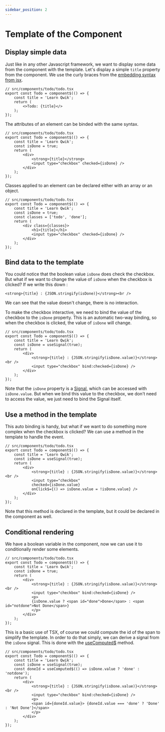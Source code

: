 ```yaml
---
sidebar_position: 2
---
```


# Template of the Component

## Display simple data

Just like in any other Javascript framework, we want to display some data from the component with the template.
Let's display a simple `title` property from the component. We use the curly braces from the [embedding syntax from jsx](https://www.typescriptlang.org/docs/handbook/jsx.html#embedding-expressions).


```tsx
// src/components/todo/todo.tsx 
export const Todo = component$(() => {
    const title = 'Learn Qwik';
    return (
        <>Todo: {title}</>
    );
});
```

The attributes of an element can be binded with the same syntax.

```tsx
// src/components/todo/todo.tsx
export const Todo = component$(() => {
    const title = 'Learn Qwik';
    const isDone = true;
    return (
        <div>
            <strong>{title}</strong>
            <input type="checkbox" checked={isDone} />
        </div>
    );
});
```

Classes applied to an element can be declared either with an array or an object.
    
```tsx
// src/components/todo/todo.tsx
export const Todo = component$(() => {
    const title = 'Learn Qwik';
    const isDone = true;
    const classes = ['todo', 'done'];
    return (
        <div class={classes}>
            <h1>{title}</h1>
            <input type="checkbox" checked={isDone} />
        </div>
    );
});
```
## Bind data to the template

You could notice that the boolean value `isDone` does check the checkbox. 
But what if we want to change the value of `isDone` when the checkbox is clicked?
If we write this down : 

```tsx
<strong>{title} : {JSON.stringify(isDone)}</strong><br />
```

We can see that the value doesn't change, there is no interaction.

To make the checkbox interactive, we need to bind the value of the checkbox to the `isDone` property.
This is an automatic two-way binding, so when the checkbox is clicked, the value of `isDone` will change.

```tsx
// src/components/todo/todo.tsx
export const Todo = component$(() => {
    const title = 'Learn Qwik';
    const isDone = useSignal(true);
    return (
        <div>
            <strong>{title} : {JSON.stringify(isDone.value)}</strong><br />
            <input type="checkbox" bind:checked={isDone} />
        </div>
    );
});
```
Note that the `isDone` property is a [Signal](https://qwik.dev/docs/components/state/#usesignal), which can be accessed with `isDone.value`.
But when we bind this value to the checkbox, we don't need to access the value, we just need to bind the Signal itself.

## Use a method in the template

This auto binding is handy, but what if we want to do something more complex when the checkbox is clicked?
We can use a method in the template to handle the event.

```tsx
// src/components/todo/todo.tsx
export const Todo = component$(() => {
    const title = 'Learn Qwik';
    const isDone = useSignal(true);
    return (
        <div>
            <strong>{title} : {JSON.stringify(isDone.value)}</strong><br />
            <input type="checkbox" 
            checked={isDone.value} 
            onClick$={() => isDone.value = !isDone.value} />
        </div>
    );
});
```
Note that this method is declared in the template, but it could be declared in the component as well.


## Conditional rendering

We have a boolean variable in the component, now we can use it to conditionally render some elements.

```tsx
// src/components/todo/todo.tsx
export const Todo = component$(() => {
    const title = 'Learn Qwik';
    const isDone = true;
    return (
        <div>
            <strong>{title} : {JSON.stringify(isDone.value)}</strong><br />
            <input type="checkbox" bind:checked={isDone} />
            <p>
            {isDone.value ? <span id="done">Done</span> : <span id="notdone">Not Done</span>}
            </p>
        </div>
    );
});
```
This is a basic use of TSX, of course we could compute the id of the span to simplify the template.
In order to do that simply, we can derive a signal from the `isDone` signal.
This is done with the [useComputed$](https://qwik.dev/docs/components/state/#usecomputed) method.

```tsx
// src/components/todo/todo.tsx
export const Todo = component$(() => {
    const title = 'Learn Qwik';
    const isDone = useSignal(true);
    const doneId = useComputed$(() => isDone.value ? 'done' : 'notdone');
    return (
        <div>
            <strong>{title} : {JSON.stringify(isDone.value)}</strong><br />
            <input type="checkbox" bind:checked={isDone} />
            <p>
            <span id={doneId.value}> {doneId.value === 'done' ? 'Done' : 'Not Done'}</span>
            </p>
        </div>
    );
});
```